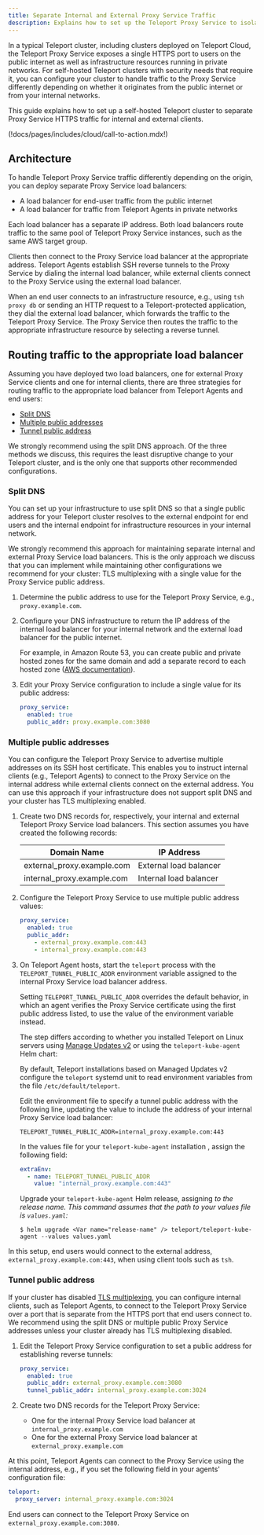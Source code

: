 ```yaml
---
title: Separate Internal and External Proxy Service Traffic
description: Explains how to set up the Teleport Proxy Service to isolate traffic from the public internet from internal client traffic.
---
```


In a typical Teleport cluster, including clusters deployed on Teleport Cloud,
the Teleport Proxy Service exposes a single HTTPS port to users on the public
internet as well as infrastructure resources running in private networks. For
self-hosted Teleport clusters with security needs that require it, you can
configure your cluster to handle traffic to the Proxy Service differently
depending on whether it originates from the public internet or from your
internal networks.

This guide explains how to set up a self-hosted Teleport cluster to separate
Proxy Service HTTPS traffic for internal and external clients.

(!docs/pages/includes/cloud/call-to-action.mdx!)

## Architecture

To handle Teleport Proxy Service traffic differently depending on the origin,
you can deploy separate Proxy Service load balancers:

- A load balancer for end-user traffic from the public internet
- A load balancer for traffic from Teleport Agents in private networks

Each load balancer has a separate IP address. Both load balancers route traffic
to the same pool of Teleport Proxy Service instances, such as the same AWS
target group.

Clients then connect to the Proxy Service load balancer at the appropriate
address. Teleport Agents establish SSH reverse tunnels to the Proxy Service by
dialing the internal load balancer, while external clients connect to the Proxy
Service using the external load balancer. 

When an end user connects to an infrastructure resource, e.g., using `tsh proxy
db` or sending an HTTP request to a Teleport-protected application, they dial
the external load balancer, which forwards the traffic to the Teleport Proxy
Service. The Proxy Service then routes the traffic to the appropriate
infrastructure resource by selecting a reverse tunnel.

## Routing traffic to the appropriate load balancer

Assuming you have deployed two load balancers, one for external Proxy Service
clients and one for internal clients, there are three strategies for routing
traffic to the appropriate load balancer from Teleport Agents and end users:

- [Split DNS](#split-dns)
- [Multiple public addresses](#multiple-public-addresses)
- [Tunnel public address](#tunnel-public-address)

<Admonition type="warning">

We strongly recommend using the split DNS approach. Of the three methods we
discuss, this requires the least disruptive change to your Teleport cluster, and
is the only one that supports other recommended configurations.

</Admonition>

### Split DNS

You can set up your infrastructure to use split DNS so that a single public
address for your Teleport cluster resolves to the external endpoint for end
users and the internal endpoint for infrastructure resources in your internal
network. 

We strongly recommend this approach for maintaining separate internal and
external Proxy Service load balancers. This is the only approach we discuss that
you can implement while maintaining other configurations we recommend for your
cluster: TLS multiplexing with a single value for the Proxy Service public
address.

1. Determine the public address to use for the Teleport Proxy Service, e.g.,
   `proxy.example.com`.

1. Configure your DNS infrastructure to return the IP address of the internal
   load balancer for your internal network and the external load balancer for
   the public internet.

   For example, in Amazon Route 53, you can create public and private hosted
   zones for the same domain and add a separate record to each hosted zone ([AWS
   documentation](https://docs.aws.amazon.com/Route53/latest/DeveloperGuide/hosted-zone-private-considerations.html#hosted-zone-private-considerations-split-view-dns)).

1. Edit your Proxy Service configuration to include a single value for its
   public address:

   ```yaml
   proxy_service:
     enabled: true
     public_addr: proxy.example.com:3080
   ```

### Multiple public addresses

You can configure the Teleport Proxy Service to advertise multiple addresses on
its SSH host certificate. This enables you to instruct internal clients (e.g.,
Teleport Agents) to connect to the Proxy Service on the internal address while
external clients connect on the external address. You can use this approach if
your infrastructure does not support split DNS and your cluster has TLS
multiplexing enabled.

1. Create two DNS records for, respectively, your internal and external Teleport
   Proxy Service load balancers. This section assumes you have created the
   following records:

   | Domain Name                | IP Address             |
   |----------------------------|------------------------|
   | external_proxy.example.com | External load balancer |
   | internal_proxy.example.com | Internal load balancer |

1. Configure the Teleport Proxy Service to use multiple public address values:

   ```yaml
   proxy_service:
     enabled: true
     public_addr: 
       - external_proxy.example.com:443
       - internal_proxy.example.com:443
   ```

1. On Teleport Agent hosts, start the `teleport` process with the
   `TELEPORT_TUNNEL_PUBLIC_ADDR` environment variable assigned to the internal
   Proxy Service load balancer address. 

   Setting `TELEPORT_TUNNEL_PUBLIC_ADDR` overrides the default behavior, in
   which an agent verifies the Proxy Service certificate using the first public
   address listed, to use the value of the environment variable instead.

   The step differs according to whether you installed Teleport on Linux servers
   using [Manage Updates v2](../../upgrading/agent-managed-updates.mdx) or
   using the `teleport-kube-agent` Helm chart:

   <Tabs>
   <TabItem label="Linux Server">

   By default, Teleport installations based on Managed Updates v2 configure the
   `teleport` systemd unit to read environment variables from the file
   `/etc/default/teleport`.
   
   Edit the environment file to specify a tunnel public address with the
   following line, updating the value to include the address of your internal
   Proxy Service load balancer:

   ```text
   TELEPORT_TUNNEL_PUBLIC_ADDR=internal_proxy.example.com:443
   ```
   </TabItem>
   <TabItem label="Kubernetes">

   In the values file for your `teleport-kube-agent` installation , assign the
   following field:

   ```yaml
   extraEnv:
     - name: TELEPORT_TUNNEL_PUBLIC_ADDR
       value: "internal_proxy.example.com:443"
   ```

   Upgrade your `teleport-kube-agent` Helm release, assigning 
   <Var name="release-name" /> to the release name. This command assumes that the
   path to your values file is `values.yaml`:

   ```code
   $ helm upgrade <Var name="release-name" /> teleport/teleport-kube-agent --values values.yaml
   ```

   </TabItem>
   </Tabs>

In this setup, end users would connect to the external address,
`external_proxy.example.com:443`, when using client tools such as `tsh`.

### Tunnel public address

If your cluster has disabled [TLS
multiplexing](../../reference/architecture/tls-routing.mdx), you can configure
internal clients, such as Teleport Agents, to connect to the Teleport Proxy
Service over a port that is separate from the HTTPS port that end users connect
to. We recommend using the split DNS or multiple public Proxy Service addresses
unless your cluster already has TLS multiplexing disabled.

1. Edit the Teleport Proxy Service configuration to set a public address for
   establishing reverse tunnels:

   ```yaml
   proxy_service:
     enabled: true
     public_addr: external_proxy.example.com:3080
     tunnel_public_addr: internal_proxy.example.com:3024
   ```

1. Create two DNS records for the Teleport Proxy Service:

   - One for the internal Proxy Service load balancer at
     `internal_proxy.example.com`
   - One for the external Proxy Service load balancer at
     `external_proxy.example.com`

At this point, Teleport Agents can connect to the Proxy Service using the
internal address, e.g., if you set the following field in your agents'
configuration file:

```yaml
teleport:
  proxy_server: internal_proxy.example.com:3024
```

End users can connect to the Teleport Proxy Service on
`external_proxy.example.com:3080`.


